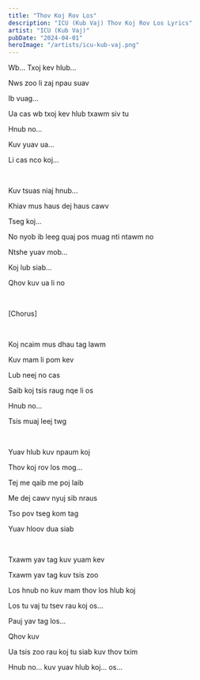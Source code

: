 ```yaml
---
title: "Thov Koj Rov Los"
description: "ICU (Kub Vaj) Thov Koj Rov Los Lyrics"
artist: "ICU (Kub Vaj)"
pubDate: "2024-04-01"
heroImage: "/artists/icu-kub-vaj.png"
---
```


Wb... Txoj kev hlub...

Nws zoo li zaj npau suav

Ib vuag...

Ua cas wb txoj kev hlub txawm siv tu

Hnub no...

Kuv yuav ua...

Li cas nco koj...

<br />

Kuv tsuas niaj hnub...

Khiav mus haus dej haus cawv

Tseg koj...

No nyob ib leeg quaj pos muag nti ntawm no

Ntshe yuav mob...

Koj lub siab...

Qhov kuv ua li no

<br />

[Chorus]

<br />

Koj ncaim mus dhau tag lawm

Kuv mam li pom kev

Lub neej no cas

Saib koj tsis raug nqe li os

Hnub no...

Tsis muaj leej twg

<br />

Yuav hlub kuv npaum koj

Thov koj rov los mog...

Tej me qaib me poj laib

Me dej cawv nyuj sib nraus

Tso pov tseg kom tag

Yuav hloov dua siab

<br />

Txawm yav tag kuv yuam kev

Txawm yav tag kuv tsis zoo

Los hnub no kuv mam thov los hlub koj

Los tu vaj tu tsev rau koj os...

Pauj yav tag los...

Qhov kuv

Ua tsis zoo rau koj tu siab kuv thov txim

Hnub no... kuv yuav hlub koj... os...
